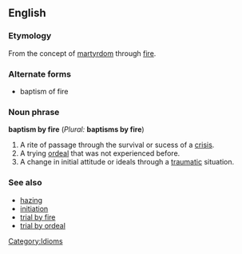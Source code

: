 ==English==
<!--===Pronunciation===-->
===Etymology===
From the concept of [[martyrdom]] through [[fire]].

===Alternate forms===
* baptism of fire

===Noun phrase=== 
'''baptism by fire''' (''Plural:'' '''baptisms by fire''')

# A rite of passage through the survival or sucess of a [[crisis]].
# A trying [[ordeal]] that was not experienced before.
# A change in initial attitude or ideals through a [[traumatic]] situation.

===See also===
*[[hazing]]
*[[initiation]]
*[[trial by fire]]
*[[trial by ordeal]]

[[Category:Idioms]]
